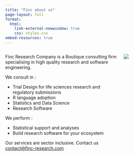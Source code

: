 ```yaml
---
title: "Finc about us"
page-layout: full
format: 
  html:
    link-external-newwindow: true
    css: styles.css
embed-resources: true
---
```


::: columns
::: {.column width="70%"}
Finc Research Company is a Boutique consulting firm specialising in high quality research and software engineering.

We consult in :

-   Trial Design for life sciences research and regulatory submissions
-   R language adoption
-   Statistics and Data Science
-   Research Software

We perform :

-   Statistical support and analyses 
-   Build research software for your ecosystem

Our services are sector inclusive. Contact us [contact\@finc-research.com](email:%20contact@finc-research.com)
:::

::: {.column width="25%"}
![](media/finc_and_qr_transparent_final_hex-Photoroom.png)
:::

:::



